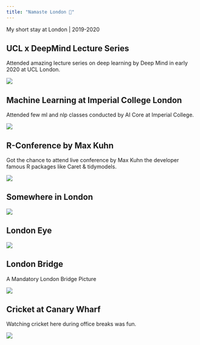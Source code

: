 ```yaml
---
title: "Namaste London 🙏"
---
```

My short stay at London | 2019-2020

## UCL x DeepMind Lecture Series 

Attended amazing lecture series on deep learning by Deep Mind in early 2020 at UCL London.

![](photos/ucl.jpeg)


## Machine Learning at Imperial College London

Attended few ml and nlp classes conducted by AI Core at Imperial College.

![](photos/imperial.jpeg)

## R-Conference by Max Kuhn

Got the chance to attend live conference by Max Kuhn the developer famous R packages like Caret & tidymodels.

![](photos/rconference.jpeg)

## Somewhere in London 

![](photos/me.jpeg)


## London Eye

![](photos/londoneyeday.jpeg)

## London Bridge

A Mandatory London Bridge Picture

![](photos/londonbridge.jpeg)


## Cricket at Canary Wharf

Watching cricket here during office breaks was fun.

![](photos/cricket.jpeg)